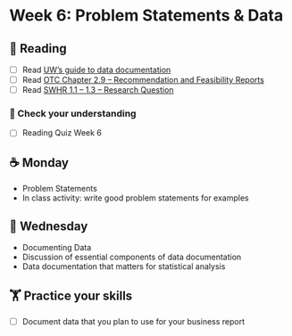 # Week 6: Problem Statements & Data
  
## 📖 Reading

  - [ ] Read [UW's guide to data documentation](https://data.wisc.edu/data-literacy/document/)
- [ ] Read [OTC Chapter 2.9 – Recommendation and Feasibility Reports](https://alg.manifoldapp.org/read/open-technical-communication/section/9ed77f57-00e0-471c-8049-187cd9d00bc2)
- [ ] Read [SWHR 1.1 – 1.3 – Research Question](https://ehsanx.github.io/Scientific-Writing-for-Health-Research/research-question.html)

### 🎯 Check your understanding

- [ ] Reading Quiz Week 6

## ☕ Monday

- Problem Statements
- In class activity: write good problem statements for examples
  
## 🐪 Wednesday

- Documenting Data
- Discussion of essential components of data documentation
- Data documentation that matters for statistical analysis

##  🏋️ Practice your skills

- [ ] Document data that you plan to use for your business report

